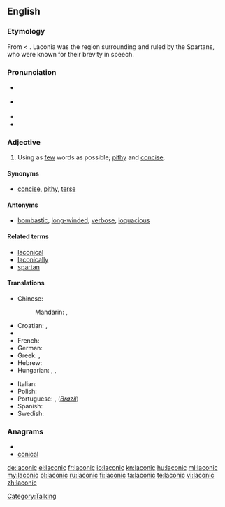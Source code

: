 {{was wotd|2007|March|31}}
{{wikipedia|Laconic phrase}}
==English==

===Etymology===
From {{etyl|la}} {{term|Laconicus|Lacōnicus|Spartan}} < {{etyl|grc}} {{term|sc=polytonic|Λακωνικός|tr=Lakōnikos||Laconian}}. Laconia was the region surrounding and ruled by the Spartans, who were known for their brevity in speech.

===Pronunciation===
* {{a|RP}} {{IPA|/ləˈkɒnɪk/}}
* {{a|US}} {{IPA|/ləˈkɑːnɪk/}}
* {{audio|en-us-laconic.ogg|Audio (US)}}
* {{rhymes|ɒnɪk}}

===Adjective===
{{en-adj}}

# Using as [[few]] words as possible; [[pithy]] and [[concise]].

====Synonyms====
* [[concise]], [[pithy]], [[terse]]

====Antonyms====
* [[bombastic]], [[long-winded]], [[verbose]], [[loquacious]]

====Related terms====
* [[laconical]]
* [[laconically]]
* [[spartan]]

====Translations====
{{trans-top|using as few words as possible}}
* Chinese:
*: Mandarin: {{t|zh|簡潔|sc=Hani}}, {{t|zh|简洁|tr=jiǎnjié|sc=Hani}}
* Croatian: {{t-|hr|lakonski|alt=làkōnskī}}, {{t-|hr|lakoničan|alt=lakòničan}}
* {{trreq|Finnish}}
* French: {{t+|fr|laconique}}
* German: {{t+|de|lakonisch}}
* Greek: {{t+|el|λακωνικός|tr=lakonikós}},  {{t|el|συνοπτικός|m}}
* Hebrew: {{t|he|לקוני|tr=lakoni|sc=Hebr}}
* Hungarian: {{t-|hu|lakonikus}}, {{t-|hu|szűkszavú}}, {{t-|hu|szófukar}}
{{trans-mid}}
* Italian: {{t+|it|laconico|m}}
* Polish: {{t-|pl|lakoniczny|m}}
* Portuguese: {{t+|pt|lacónico|m}}, {{t+|pt|lacônico|m}} (''[[Brazil]]'')
* Spanish: {{t+|es|lacónico|m}}
* Swedish: {{t+|sv|lakonisk}}
{{trans-bottom}}

===Anagrams===
* {{alphagram|accilno}}
* [[conical#English|conical]]

[[Category:Talking]]

[[de:laconic]]
[[el:laconic]]
[[fr:laconic]]
[[io:laconic]]
[[kn:laconic]]
[[hu:laconic]]
[[ml:laconic]]
[[my:laconic]]
[[pl:laconic]]
[[ru:laconic]]
[[fi:laconic]]
[[ta:laconic]]
[[te:laconic]]
[[vi:laconic]]
[[zh:laconic]]